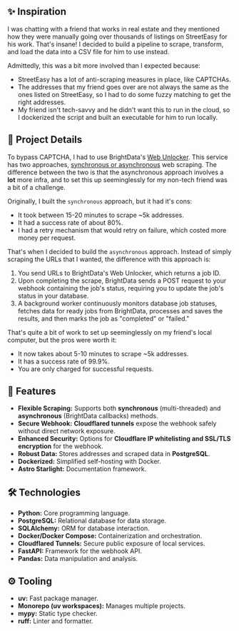

<BackPage href="/projects" content="back to projects" />

<ProjectHero project={project} />

## ✨ Inspiration

I was chatting with a friend that works in real estate and they mentioned how they were manually going over thousands of listings on StreetEasy for his work. That's insane! I decided to build a pipeline to scrape, transform, and load the data into a CSV file for him to use instead.

Admittedly, this was a bit more involved than I expected because:

- StreetEasy has a lot of anti-scraping measures in place, like CAPTCHAs.
- The addresses that my friend goes over are not always the same as the ones listed on StreetEasy, so I had to do some fuzzy matching to get the right addresses.
- My friend isn't tech-savvy and he didn't want this to run in the cloud, so I dockerized the script and built an executable for him to run locally.

## 📄 Project Details

To bypass CAPTCHA, I had to use BrightData's [Web Unlocker](https://brightdata.com/products/web-unlocker). This service has two approaches, [synchronous or asynchronous](https://docs.brightdata.com/scraping-automation/serp-api/asynchronous-requests#async-vs-sync-requests) web scraping. The difference between the two is that the asynchronous approach involves a **lot** more infra, and to set this up seeminglessly for my non-tech friend was a bit of a challenge.

Originally, I built the `synchronous` approach, but it had it's cons:

- It took between 15-20 minutes to scrape ~5k addresses.
- It had a success rate of about 80%.
- I had a retry mechanism that would retry on failure, which costed more money per request.

That's when I decided to build the `asynchronous` approach. Instead of simply scraping the URLs that I wanted, the difference with this approach is:

1. You send URLs to BrightData's Web Unlocker, which returns a job ID.
2. Upon completing the scrape, BrightData sends a POST request to your webhook containing the job's status, requiring you to update the job's status in your database.
3. A background worker continuously monitors database job statuses, fetches data for ready jobs from BrightData, processes and saves the results, and then marks the job as "completed" or "failed."

That's quite a bit of work to set up seeminglessly on my friend's local computer, but the pros were worth it:

- It now takes about 5-10 minutes to scrape ~5k addresses.
- It has a success rate of 99.9%.
- You are only charged for successful requests.

## 🚀 Features

- **Flexible Scraping:** Supports both **synchronous** (multi-threaded) and **asynchronous** (BrightData callbacks) methods.
- **Secure Webhook:** **Cloudflared tunnels** expose the webhook safely without direct network exposure.
- **Enhanced Security:** Options for **Cloudflare IP whitelisting and SSL/TLS encryption** for the webhook.
- **Robust Data:** Stores addresses and scraped data in **PostgreSQL**.
- **Dockerized:** Simplified self-hosting with Docker.
- **Astro Starlight:** Documentation framework.

## 🛠️ Technologies

- **Python:** Core programming language.
- **PostgreSQL:** Relational database for data storage.
- **SQLAlchemy:** ORM for database interaction.
- **Docker/Docker Compose:** Containerization and orchestration.
- **Cloudflared Tunnels:** Secure public exposure of local services.
- **FastAPI:** Framework for the webhook API.
- **Pandas:** Data manipulation and analysis.

## ⚙️ Tooling

- **uv:** Fast package manager.
- **Monorepo (uv workspaces):** Manages multiple projects.
- **mypy:** Static type checker.
- **ruff:** Linter and formatter.
